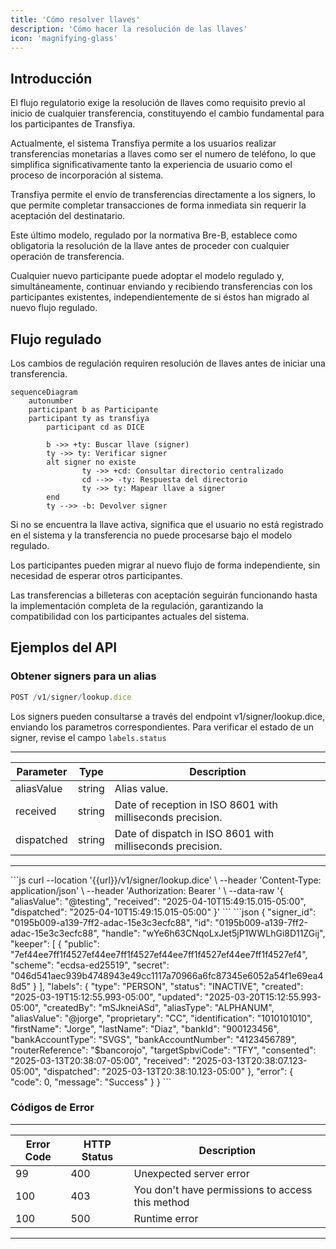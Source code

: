 ```yaml
---
title: 'Cómo resolver llaves'
description: 'Cómo hacer la resolución de las llaves'
icon: 'magnifying-glass'
---
```


## Introducción

El flujo regulatorio exige la resolución de llaves como requisito previo al inicio de cualquier transferencia, constituyendo el cambio fundamental para los participantes de Transfiya.

Actualmente, el sistema Transfiya permite a los usuarios realizar transferencias monetarias a llaves como ser el numero de teléfono, lo que simplifica significativamente tanto la experiencia de usuario como el proceso de incorporación al sistema.

Transfiya permite el envío de transferencias directamente a los signers, lo que permite completar transacciones de forma inmediata sin requerir la aceptación del destinatario.

Este último modelo, regulado por la normativa Bre-B, establece como obligatoria la resolución de la llave antes de proceder con cualquier operación de transferencia.

Cualquier nuevo participante puede adoptar el modelo regulado y, simultáneamente, continuar enviando y recibiendo transferencias con los participantes existentes, independientemente de si éstos han migrado al nuevo flujo regulado.

## Flujo regulado

Los cambios de regulación requiren resolución de llaves antes de iniciar una transferencia.

```mermaid
sequenceDiagram
	autonumber
	participant b as Participante
	participant ty as transfiya
		participant cd as DICE

		b ->> +ty: Buscar llave (signer)
		ty ->> ty: Verificar signer
		alt signer no existe
				ty ->> +cd: Consultar directorio centralizado
				cd -->> -ty: Respuesta del directorio
				ty ->> ty: Mapear llave a signer
		end
		ty -->> -b: Devolver signer
```

Si no se encuentra la llave activa, significa que el usuario no está registrado en el sistema y la transferencia no puede procesarse bajo el modelo regulado.

Los participantes pueden migrar al nuevo flujo de forma independiente, sin necesidad de esperar otros participantes.

<Info>
	Las transferencias a billeteras con aceptación seguirán funcionando hasta la implementación completa de la regulación, garantizando la compatibilidad con los participantes actuales del sistema.
</Info>

## Ejemplos del API

### Obtener signers para un alias

```javascript HTTP
POST /v1/signer/lookup.dice
```
Los signers pueden consultarse a través del endpoint v1/signer/lookup.dice, enviando los parametros correspondientes. Para verificar el estado de un signer, revise el campo `labels.status`

---

| Parameter         | Type   | Description             |
| ----------------- | ------ | ----------------------- |
| aliasValue | string | Alias value. |
| received | string | Date of reception in ISO 8601 with milliseconds precision. |
| dispatched | string | Date of dispatch in ISO 8601 with milliseconds precision. |

---

<Tabs>
		<Tab title="Request">
			```js
			curl --location '{{url}}/v1/signer/lookup.dice' \
        --header 'Content-Type: application/json' \
        --header 'Authorization: Bearer <token>' \
        --data-raw '{
            "aliasValue": "@testing",
            "received": "2025-04-10T15:49:15.015-05:00",
            "dispatched": "2025-04-10T15:49:15.015-05:00"
        }'
			```
		</Tab>
		<Tab title="Response">
      ```json
     {
      "signer_id": "0195b009-a139-7ff2-adac-15e3c3ecfc88",
      "id": "0195b009-a139-7ff2-adac-15e3c3ecfc88",
      "handle": "wYe6h63CNqoLxJet5jP1WWLhGi8D11ZGij",
      "keeper": [
        {
          "public": "7ef44ee7ff1f4527ef44ee7ff1f4527ef44ee7ff1f4527ef44ee7ff1f4527ef4",
          "scheme": "ecdsa-ed25519",
          "secret": "046d541aec939b4748943e49cc1117a70966a6fc87345e6052a54f1e69ea48d5"
        }
      ],
      "labels": {
        "type": "PERSON",
        "status": "INACTIVE",
        "created": "2025-03-19T15:12:55.993-05:00",
        "updated": "2025-03-20T15:12:55.993-05:00",
        "createdBy": "mSJkneiASd",
        "aliasType": "ALPHANUM",
        "aliasValue": "@jorge",
        "proprietary": "CC",
        "identification": "1010101010",
        "firstName": "Jorge",
        "lastName": "Diaz",
        "bankId": "900123456",
        "bankAccountType": "SVGS",
        "bankAccountNumber": "4123456789",
        "routerReference": "$bancorojo",
        "targetSpbviCode": "TFY",
        "consented": "2025-03-13T20:38:07-05:00",
        "received": "2025-03-13T20:38:07.123-05:00",
        "dispatched": "2025-03-13T20:38:10.123-05:00"
      },
      "error": {
        "code": 0,
        "message": "Success"
      }
    }
      ```
		</Tab>
</Tabs>

### Códigos de Error

---

| Error Code | HTTP Status | Description                                      |
| ---------- | ----------- | ------------------------------------------------ |
| 99         | 400         | Unexpected server error                          |
| 100        | 403         | You don't have permissions to access this method |
| 100        | 500         | Runtime error |

---
